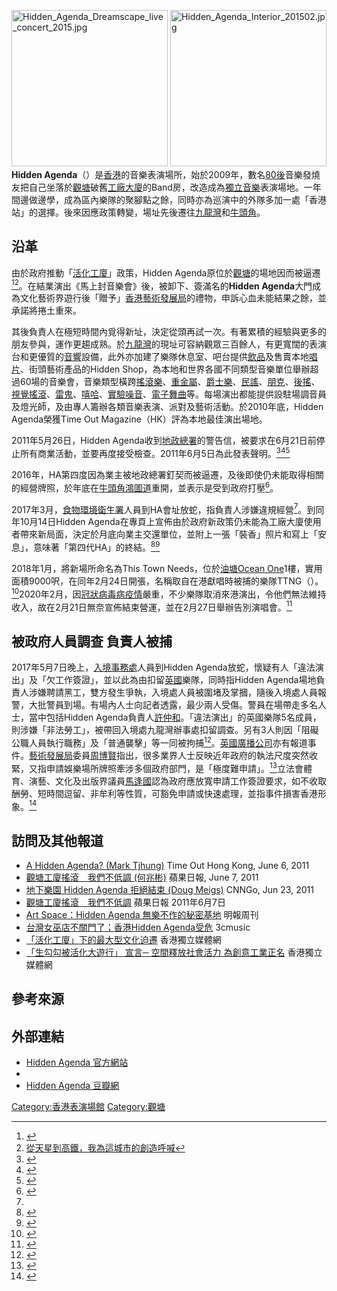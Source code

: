 {{Infobox company
| company_name     = Hidden Agenda
| company_logo     = Hidden Agenda Logo.png
| company_type     = 
| foundation       = 2009年
| defunct              = 2020年
| location = {{flagicon|Hong Kong}} [[香港|香港]][[九龍|九龍]][[牛頭角|牛頭角]][[大業街|大業街]]15-17號永富工業大廈2樓A室
| key_people       = 
| industry         = 音樂表演場所
| ratio =  A SPACE FOR LIVE.
| homepage         = [http://shop.hiddenagenda.hk/ Hidden Agenda網頁]
}}
[[File:Hidden_Agenda_Dreamscape_live_concert_2015.jpg|250px]]
[[File:Hidden_Agenda_Interior_201502.jpg|250px]]
'''Hidden Agenda'''（{{lang|en|'''HA'''}}）是[[香港|香港]]的音樂表演場所，始於2009年，數名[[80後|80後]]音樂發燒友把自己坐落於[[觀塘|觀塘]]破舊[[工廠大廈|工廠大廈]]的Band房，改造成為[[獨立音樂|獨立音樂]]表演場地。一年間邊做邊學，成為區內樂隊的聚腳點之餘，同時亦為巡演中的外隊多加一處「香港站」的選擇。後來因應政策轉變，場址先後遷往[[九龍灣|九龍灣]]和[[牛頭角|牛頭角]]。

==沿革==
由於政府推動「[[活化工廈計劃|活化工廈]]」政策，Hidden Agenda原位於[[觀塘|觀塘]]的場地因而被逼遷<ref>{{cite web|url=http://www.inmediahk.net/node/1006034|title=「活化工廈」下的最大型文化迫遷|date=2010-02-03|agency=香港獨立媒體網|accessdate=2011-04-07|archive-date=2011-08-08|archive-url=https://web.archive.org/web/20110808131007/http://www.inmediahk.net/node/1006034|dead-url=no}}</ref><ref>[http://www.iquest.hk/Common/Reader/News/ShowNews.jsp?Nid=853&Pid=11&Version=0&Cid=169&Charset=big5_hkscs 從天星到高鐵，我為這城市的創造呼喊]{{dead link}}</ref>。在結業演出《馬上封音樂會》後，被卸下、簽滿名的'''Hidden Agenda'''大門成為文化藝術界遊行後「贈予」[[香港藝術發展局|香港藝術發展局]]的禮物，申訴心血未能結果之餘，並承諾將捲土重來。

其後負責人在極短時間內覓得新址，決定從頭再試一次。有著累積的經驗與更多的朋友參與，運作更趨成熟。於[[九龍灣|九龍灣]]的現址可容納觀眾三百餘人，有更寬闊的表演台和更優質的[[音響|音響]]設備，此外亦加建了樂隊休息室、吧台提供[[飲品|飲品]]及售賣本地[[唱片|唱片]]、街頭藝術產品的Hidden Shop，為本地和世界各國不同類型音樂單位舉辦超過60場的音樂會，音樂類型橫跨[[搖滾樂|搖滾樂]]、[[重金属音乐|重金屬]]、[[爵士樂|爵士樂]]、[[民謠|民謠]]、[[朋克|朋克]]、[[後搖|後搖]]、[[視覺系|視覺搖滾]]、[[雷鬼|雷鬼]]、[[嘻哈|嘻哈]]、[[實驗音樂|實驗噪音]]、[[電子舞曲|電子舞曲]]等。每場演出都能提供設駐場調音員及燈光師，及由專人籌辦各類音樂表演、派對及藝術活動。於2010年底，Hidden Agenda榮獲Time Out Magazine（HK）評為本地最佳演出場地。

2011年5月26日，Hidden Agenda收到[[地政總署|地政總署]]的警告信，被要求在6月21日前停止所有商業活動，並要再度接受檢查。2011年6月5日為此發表聲明。<ref>{{cite web|author=Hidden Agenda|url=http://www.facebook.com/note.php?note_id=215797808450757|title=Hidden Agenda 發表最新聲明|work=Hidden Agenda|date=Jun 5, 2011|accessdate=Jun 5, 2011|archive-date=2019-02-16|archive-url=https://web.archive.org/web/20190216140223/https://www.facebook.com/note.php?note_id=215797808450757|dead-url=no}}</ref><ref>{{cite web|author=Alan Y.|url=http://www.ubwebzine.hk/?p=9010|title=Hidden Agenda 發表最新聲明|work=Urban Wezine|date=Jun 6, 2010|accessdate=|archive-url=https://web.archive.org/web/20120326195658/http://www.ubwebzine.hk/?p=9010|archive-date=2012-03-26|dead-url=yes}}</ref><ref>{{cite web|author=Mark Tjhung|url=http://www.timeout.com.hk/music/features/42966/a-hidden-agenda.html|title=A Hidden Agenda?|work=Time Out Hong Kong|date=June 6, 2011|accessdate=June 6, 2011|deadurl=yes|archiveurl=https://web.archive.org/web/20110615063323/http://www.timeout.com.hk/music/features/42966/a-hidden-agenda.html|archivedate=2011年6月15日}}</ref>

2016年，HA第四度因為業主被地政總署釘契而被逼遷，及後即使仍未能取得相關的經營牌照，於年底在[[牛頭角|牛頭角]][[鴻圖道|鴻圖道]]重開，並表示是受到政府打壓<ref>{{cite episode |series=活化工廈 |title=《[[新聞透視|新聞透視]]》|date=2016-10-29 |language=zh-yue }}</ref>。

2017年3月，[[食物環境衛生署|食物環境衛生署]]人員到HA會址放蛇，指負責人涉嫌違規經營<ref name="Hidden Agenda又中招"/>。到同年10月14日Hidden Agenda在專頁上宣佈由於政府新政策仍未能為工廠大廈使用者帶來新局面，決定於月底向業主交還單位，並附上一張「裝香」照片和寫上「安息」，意味著「第四代HA」的終結。<ref>{{cite news|title=單位月底交還業主 Hidden Agenda：政府新政策無助工廈使用者|url=https://thestandnews.com/culture/%E5%96%AE%E4%BD%8D%E6%9C%88%E5%BA%95%E4%BA%A4%E9%82%84%E6%A5%AD%E4%B8%BB-hidden-agenda-%E6%94%BF%E5%BA%9C%E6%96%B0%E6%94%BF%E7%AD%96%E7%84%A1%E5%8A%A9%E5%B7%A5%E5%BB%88%E4%BD%BF%E7%94%A8%E8%80%85/#|accessdate=2017-10-15|publisher=立場新聞|date=2017-10-15|archive-date=2017-10-15|archive-url=https://web.archive.org/web/20171015095015/https://thestandnews.com/culture/%E5%96%AE%E4%BD%8D%E6%9C%88%E5%BA%95%E4%BA%A4%E9%82%84%E6%A5%AD%E4%B8%BB-hidden-agenda-%E6%94%BF%E5%BA%9C%E6%96%B0%E6%94%BF%E7%AD%96%E7%84%A1%E5%8A%A9%E5%B7%A5%E5%BB%88%E4%BD%BF%E7%94%A8%E8%80%85/|dead-url=no}}</ref><ref>{{Cite web |url=https://www.facebook.com/hiddenagendahk/photos/a.495532183839811.1073741825.119610724765294/1585198094873209/ |title=Hidden Agenda facebook專頁帖文 |date=2017-10-14 |accessdate=2017-10-15 |archive-date=2019-02-16 |archive-url=https://web.archive.org/web/20190216140222/https://www.facebook.com/hiddenagendahk/photos/a.495532183839811.1073741825.119610724765294/1585198094873209/ |dead-url=no }}</ref>

2018年1月，將新場所命名為This Town Needs，位於[[油塘|油塘]][[Ocean_One|Ocean One]]1樓，實用面積9000呎，在同年2月24日開張，名稱取自在港獻唱時被捕的樂隊TTNG（{{le|This Town Needs Guns|This Town Needs Guns}}）。<ref>{{cite news|author1=劉彤茵|title=Live達人許仲和 HA跳出工廈 新場延續舊精神|url=https://news.mingpao.com/pns/dailynews/web_tc/article/20180218/s00005/1518889616707|accessdate=2018-02-18|publisher=明報|date=2018-02-18|archive-date=2018-02-18|archive-url=https://web.archive.org/web/20180218210602/https://news.mingpao.com/pns/dailynews/web_tc/article/20180218/s00005/1518889616707|dead-url=no}}</ref>2020年2月，因[[2019冠狀病毒病疫情|冠狀病毒病疫情]]嚴重，不少樂隊取消來港演出，令他們無法維持收入，故在2月21日無奈宣佈結束營運，並在2月27日舉辦告別演唱會。<ref>{{cite news |author1=熊文浩 |title=TTN油塘最後演出 小紅帽重組 6隊本地樂隊歡送場地 |url=https://www.hk01.com/%E6%89%AD%E8%80%B3%E4%BB%94/439772/ttn%E6%B2%B9%E5%A1%98%E6%9C%80%E5%BE%8C%E6%BC%94%E5%87%BA-%E5%B0%8F%E7%B4%85%E5%B8%BD%E9%87%8D%E7%B5%84-6%E9%9A%8A%E6%9C%AC%E5%9C%B0%E6%A8%82%E9%9A%8A%E6%AD%A1%E9%80%81%E5%A0%B4%E5%9C%B0 |accessdate=2020-03-03 |work=[[香港01|香港01]] |date=2020-02-26 |archive-date=2020-03-03 |archive-url=https://web.archive.org/web/20200303022741/https://www.hk01.com/%E6%89%AD%E8%80%B3%E4%BB%94/439772/ttn%E6%B2%B9%E5%A1%98%E6%9C%80%E5%BE%8C%E6%BC%94%E5%87%BA-%E5%B0%8F%E7%B4%85%E5%B8%BD%E9%87%8D%E7%B5%84-6%E9%9A%8A%E6%9C%AC%E5%9C%B0%E6%A8%82%E9%9A%8A%E6%AD%A1%E9%80%81%E5%A0%B4%E5%9C%B0 |dead-url=no }}</ref>

==被政府人員調查 負責人被捕==
2017年5月7日晚上，[[入境事務處|入境事務處]]人員到Hidden Agenda放蛇，懷疑有人「違法演出」及「欠工作簽證」，並以此為由扣留[[英國|英國]]樂隊，同時指Hidden Agenda場地負責人涉嫌聘請黑工，雙方發生爭執，入境處人員被圍堵及掌摑，隨後入境處人員報警，大批警員到場。有場內人士向記者透露，最少兩人受傷。警員在場帶走多名人士，當中包括Hidden Agenda負責人[[許仲和|許仲和]]。「違法演出」的英國樂隊5名成員，則涉嫌「非法勞工」，被帶回入境處九龍灣辦事處扣留調查。另有3人則因「阻礙公職人員執行職務」及「普通襲擊」等一同被拘捕<ref name="Hidden Agenda又中招">{{cite news|author1=劉定安、陳永武|title=Hidden Agenda又中招　入境處放蛇拉表演者釀衝突　警帶走多人|url=https://www.hk01.com/%E6%B8%AF%E8%81%9E/89389/|accessdate=2017-05-08|publisher=香港01|date=2017-05-08|archive-date=2019-09-12|archive-url=https://web.archive.org/web/20190912144104/https://www.hk01.com/%E7%A4%BE%E6%9C%83%E6%96%B0%E8%81%9E/89389/hidden-agenda%E5%8F%88%E4%B8%AD%E6%8B%9B-%E5%85%A5%E5%A2%83%E8%99%95%E6%94%BE%E8%9B%87%E6%8B%89%E8%A1%A8%E6%BC%94%E8%80%85%E9%87%80%E8%A1%9D%E7%AA%81-%E8%AD%A6%E5%B8%B6%E8%B5%B0%E5%A4%9A%E4%BA%BA|dead-url=no}}</ref>。[[英國廣播公司|英國廣播公司]]亦有報道事件。[[藝術發展局|藝術發展局]]委員[[周博賢|周博賢]]指出，很多業界人士反映近年政府的執法尺度突然收緊，又指申請娛樂場所牌照牽涉多個政府部門，是「極度難申請」。<ref>{{cite news|title=【Hidden Agenda被查】周博賢指近年執法尺度突收緊　譚文豪：警力比例像掃「製毒工場」|url=https://news.mingpao.com/ins/instantnews/web_tc/article/20170509/s00001/1494292460141|accessdate=2017-05-09|publisher=明報|date=2017-05-09|archive-date=2018-02-21|archive-url=https://web.archive.org/web/20180221161919/https://news.mingpao.com/ins/instantnews/web_tc/article/20170509/s00001/1494292460141|dead-url=no}}</ref>立法會體育、演藝、文化及出版界議員[[馬逢國|馬逢國]]認為政府應放寬申請工作簽證要求，如不收取酬勞、短時間逗留、非牟利等性質，可豁免申請或快速處理，並指事件損害香港形象。<ref>{{cite news|title=【Hidden Agenda被查】馬逢國指簽證限制體育文化交流倡放寬　事件損香港形象|url=https://news.mingpao.com/ins/instantnews/web_tc/article/20170509/s00001/1494295138213|accessdate=2017-05-09|publisher=明報|date=2017-05-09|archive-date=2018-02-21|archive-url=https://web.archive.org/web/20180221162210/https://news.mingpao.com/ins/instantnews/web_tc/article/20170509/s00001/1494295138213|dead-url=no}}</ref>

==訪問及其他報道==
* [http://www.timeout.com.hk/music/features/42966/a-hidden-agenda.html A Hidden Agenda? (Mark Tjhung)]{{Wayback|url=http://www.timeout.com.hk/music/features/42966/a-hidden-agenda.html |date=20110615063323 }} Time Out Hong Kong, June 6, 2011
* [http://hk.apple.nextmedia.com/template/apple_sub/art_main.php?iss_id=20110607&sec_id=12187379&art_id=15318114 觀塘工廈搖滾　我們不低調 (何兆彬)]{{Wayback|url=http://hk.apple.nextmedia.com/template/apple_sub/art_main.php?iss_id=20110607&sec_id=12187379&art_id=15318114 |date=20110609234507 }} 蘋果日報, June 7, 2011
* [https://web.archive.org/web/20110913041509/http://www.cnngo.com/zh-hant/hong-kong/play/hong-kongs-underground-venue-hidden-agenda-refuses-close-051692 地下樂園 Hidden Agenda 拒絕結束 (Doug Meigs)] CNNGo, Jun 23, 2011
* [http://hk.apple.nextmedia.com/supplement/culture/art/20110607/15318114 觀塘工廈搖滾　我們不低調]{{Wayback|url=http://hk.apple.nextmedia.com/supplement/culture/art/20110607/15318114 |date=20170512120902 }} 蘋果日報 2011年6月7日
* [https://archive.is/20130427052729/http://www2.mingpaoweekly.com/contents/?id=11399 Art Space：Hidden Agenda 無樂不作的秘密基地] 明報周刊
* [http://3cmusic.com/home/?p=8350 台灣女巫店不關門了；香港Hidden Agenda受危]{{Wayback|url=http://3cmusic.com/home/?p=8350 |date=20110702000836 }} 3cmusic
* [http://www.inmediahk.net/node/1006034 「活化工廈」下的最大型文化迫遷]{{Wayback|url=http://www.inmediahk.net/node/1006034 |date=20110808131007 }} 香港獨立媒體網
* [http://www.inmediahk.net/node/1006228 「生勾勾被活化大遊行」 宣言─ 空間釋放社會活力 為創意工業正名]{{Wayback|url=http://www.inmediahk.net/node/1006228 |date=20100612023145 }} 香港獨立媒體網

==參考來源==
{{reflist|3}}

==外部連結==
* [https://web.archive.org/web/20161003032458/http://hiddenagendahk.com/ Hidden Agenda 官方網站]
* {{facebook|hiddenagendahk}}
* [http://site.douban.com/hiddenagenda/ Hidden Agenda 豆瓣網]{{Wayback|url=http://site.douban.com/hiddenagenda/ |date=20110322141521 }}

[[Category:香港表演場館|Category:香港表演場館]]
[[Category:觀塘|Category:觀塘]]